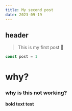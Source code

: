 ```yaml
---
title: My second post
date: 2023-09-19
---
```


## header

> This is my first post 🦥

```js
const post = 1
```

# why?
### why is this not working?

**bold text test**